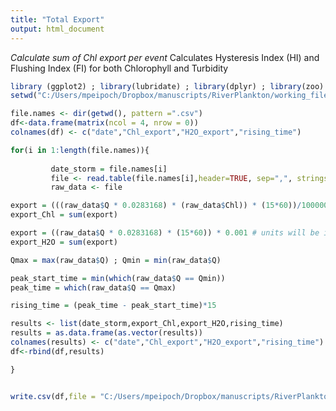 ```yaml
---
title: "Total Export"
output: html_document
---
```


*Calculate sum of Chl export per event*
Calculates Hysteresis Index (HI) and Flushing Index (FI) for both Chlorophyll and Turbidity
```r
library (ggplot2) ; library(lubridate) ; library(dplyr) ; library(zoo) ; library(RColorBrewer) ; library(gridExtra) ; library(DescTools)
setwd("C:/Users/mpeipoch/Dropbox/manuscripts/RiverPlankton/working_files/stormfiles")
```

```r
file.names <- dir(getwd(), pattern =".csv") 
df<-data.frame(matrix(ncol = 4, nrow = 0)) 
colnames(df) <- c("date","Chl_export","H2O_export","rising_time")

for(i in 1:length(file.names)){  
              
         date_storm = file.names[i]
         file <- read.table(file.names[i],header=TRUE, sep=",", stringsAsFactors=TRUE)
         raw_data <- file

export = (((raw_data$Q * 0.0283168) * (raw_data$Chl)) * (15*60))/1000000 # units will be in kg of Chl
export_Chl = sum(export)

export = ((raw_data$Q * 0.0283168) * (15*60)) * 0.001 # units will be in tones3 of H2O
export_H2O = sum(export)

Qmax = max(raw_data$Q) ; Qmin = min(raw_data$Q)

peak_start_time = min(which(raw_data$Q == Qmin))
peak_time = which(raw_data$Q == Qmax)

rising_time = (peak_time - peak_start_time)*15

results <- list(date_storm,export_Chl,export_H2O,rising_time)
results = as.data.frame(as.vector(results))
colnames(results) <- c("date","Chl_export","H2O_export","rising_time") 
df<-rbind(df,results)

}


write.csv(df,file = "C:/Users/mpeipoch/Dropbox/manuscripts/RiverPlankton/working_files/Export.csv") #
```


